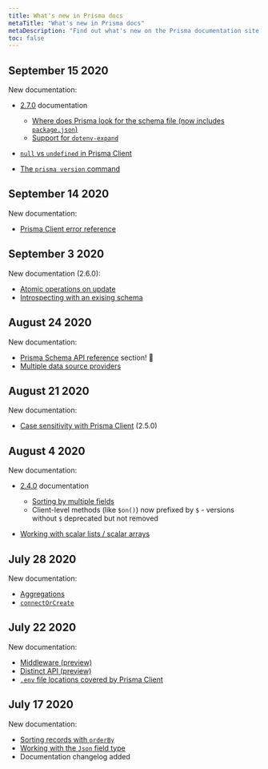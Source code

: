 ```yaml
---
title: What's new in Prisma docs
metaTitle: "What's new in Prisma docs"
metaDescription: "Find out what's new on the Prisma documentation site, including content and site features."
toc: false
---
```


## September 15 2020

New documentation:

- [2.7.0](https://github.com/prisma/prisma/releases/tag/2.7.0) documentation

  - [Where does Prisma look for the schema file (now includes `package.json`)](../../reference/tools-and-interfaces/prisma-schema#prisma-schema-file-location)
  - [Support for `dotenv-expand`](../../reference/tools-and-interfaces/prisma-schema#accessing-environment-variables-from-the-schema)

- [`null` vs `undefined` in Prisma Client](../../reference/tools-and-interfaces/prisma-client/null-and-undefined)
- [The `prisma version` command](../../reference/tools-and-interfaces/prisma-cli/command-reference#version--v)

## September 14 2020

New documentation:

- [Prisma Client error reference](../../reference/tools-and-interfaces/prisma-client/error-reference)

## September 3 2020

New documentation (2.6.0):

- [Atomic operations on update](../../reference/tools-and-interfaces/prisma-client/crud#atomic-operations-on-update)
- [Introspecting with an exising schema](../../reference/tools-and-interfaces/introspection#introspection-with-an-existing-schema)

## August 24 2020

New documentation:

- [Prisma Schema API reference](../../reference/tools-and-interfaces/prisma-schema/prisma-schema-reference) section! 🎉
- [Multiple data source providers](../../reference/tools-and-interfaces/prisma-schema/prisma-schema-reference#specify-multiple-providers)

## August 21 2020

New documentation:

- [Case sensitivity with Prisma Client](../../reference/tools-and-interfaces/prisma-client/case-sensitivity) (2.5.0)

## August 4 2020

New documentation:

- [2.4.0](https://github.com/prisma/prisma/releases/tag/2.4.0) documentation

  - [Sorting by multiple fields](../../reference/tools-and-interfaces/prisma-client/sorting)
  - Client-level methods (like `$on()`) now prefixed by `$` - versions without `$` deprecated but not removed

- [Working with scalar lists / scalar arrays](../../reference/tools-and-interfaces/prisma-client/crud#working-with-scalar-lists--scalar-arrays)

## July 28 2020

New documentation:

- [Aggregations](../../reference/tools-and-interfaces/prisma-client/aggregations)
- [`connectOrCreate`](../../reference/tools-and-interfaces/prisma-client/relation-queries)

## July 22 2020

New documentation:

- [Middleware (preview)](../../reference/tools-and-interfaces/prisma-client/middleware)
- [Distinct API (preview)](../../reference/tools-and-interfaces/prisma-client/distinct)
- [`.env` file locations covered by Prisma Client](../../reference/tools-and-interfaces/prisma-schema#using-environment-variables)

## July 17 2020

New documentation:

- [Sorting records with `orderBy`](../../reference/tools-and-interfaces/prisma-client/sorting)
- [Working with the `Json` field type](../../reference/tools-and-interfaces/prisma-client/working-with-json)
- Documentation changelog added
